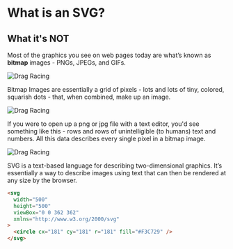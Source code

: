 # What is an SVG?

## What it's NOT

Most of the graphics you see on web pages today are what’s known as **bitmap** images - PNGs, JPEGs, and GIFs.

![Drag Racing](/bitmap_1.png)

Bitmap Images are essentially a grid of pixels - lots and lots of tiny, colored, squarish dots - that, when combined, make up an image.

![Drag Racing](/bitmap_resolution.png)

If you were to open up a png or jpg file with a text editor, you'd see something like this - rows and rows of unintelligible (to humans) text and numbers. All this data describes every single pixel in a bitmap image.

![Drag Racing](/bitmap_insides.png)

SVG is a text-based language for describing two-dimensional graphics.
It’s essentially a way to describe images using text that can then be rendered at any size by the browser.

```html
<svg
  width="500"
  height="500"
  viewBox="0 0 362 362"
  xmlns="http://www.w3.org/2000/svg"
>
  <circle cx="181" cy="181" r="181" fill="#F3C729" />
</svg>
```
